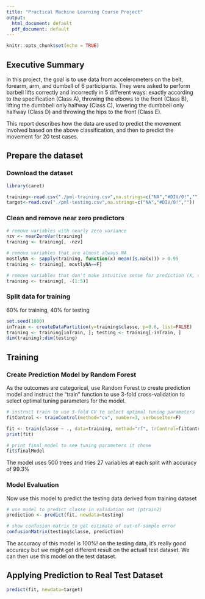 ---
title: "Practical Machine Learning Course Project"
output:
  html_document: default
  pdf_document: default
---

```{r setup, include=FALSE}
knitr::opts_chunk$set(echo = TRUE)
```

## Executive Summary

In this project, the goal is to use data from accelerometers on the belt, forearm, arm, and dumbell of 6 participants. They were asked to perform barbell lifts correctly and incorrectly in 5 different ways: exactly according to the specification (Class A), throwing the elbows to the front (Class B), lifting the dumbbell only halfway (Class C), lowering the dumbbell only halfway (Class D) and throwing the hips to the front (Class E).

This report describes how the data are used to predict the movement involved based on the above classification, and then to predict the movement for 20 test cases.

## Prepare the dataset
### Download the dataset
```{r}
library(caret)

training<-read.csv("./pml-training.csv",na.strings=c("NA","#DIV/0!",""))
target<-read.csv("./pml-testing.csv",na.strings=c("NA","#DIV/0!",""))
```

### Clean and remove near zero predictors

```{r}
# remove variables with nearly zero variance
nzv <- nearZeroVar(training)
training <- training[, -nzv]

# remove variables that are almost always NA
mostlyNA <- sapply(training, function(x) mean(is.na(x))) > 0.95
training <- training[, mostlyNA==F]

# remove variables that don't make intuitive sense for prediction (X, user_name, raw_timestamp_part_1, raw_timestamp_part_2, cvtd_timestamp), which happen to be the first five variables
training <- training[, -(1:5)]
```

### Split data for training
60% for training, 40% for testing
```{r}
set.seed(1000)
inTrain <- createDataPartition(y=training$classe, p=0.6, list=FALSE)
training <- training[inTrain, ]; testing <- training[-inTrain, ]
dim(training);dim(testing)
```

## Training
### Create Prediction Model by Random Forest 
As the outcomes are categorical, use Random Forest to create prediction model and instruct the "train" function to use 3-fold cross-validation to select optimal tuning parameters for the model.
``` {r}
# instruct train to use 3-fold CV to select optimal tuning parameters
fitControl <- trainControl(method="cv", number=3, verboseIter=F)

fit <- train(classe ~ ., data=training, method="rf", trControl=fitControl)
print(fit)

# print final model to see tuning parameters it chose
fit$finalModel
```
The model uses 500 trees and tries 27 variables at each split with accuracy of 99.3%

### Model Evaluation
Now use this model to predict the testing data derived from training dataset
```{r}
# use model to predict classe in validation set (ptrain2)
prediction <- predict(fit, newdata=testing)

# show confusion matrix to get estimate of out-of-sample error
confusionMatrix(testing$classe, prediction)
```
The accuracy of this model is 100%! on the testing data, it's really good accuracy but we might get different result on the actuall test dataset. We can then use this model on the test dataset.

## Applying Prediction to Real Test Dataset
```{r}
predict(fit, newdata=target)
```
